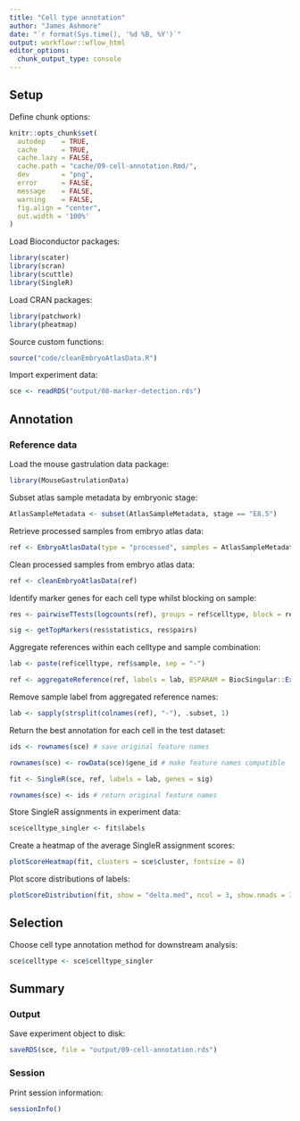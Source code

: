 ```yaml
---
title: "Cell type annotation"
author: "James Ashmore"
date: "`r format(Sys.time(), '%d %B, %Y')`"
output: workflowr::wflow_html
editor_options:
  chunk_output_type: console
---
```


## Setup

Define chunk options:

```r
knitr::opts_chunk$set(
  autodep    = TRUE,
  cache      = TRUE,
  cache.lazy = FALSE,
  cache.path = "cache/09-cell-annotation.Rmd/",
  dev        = "png",
  error      = FALSE,
  message    = FALSE,
  warning    = FALSE,
  fig.align = "center",
  out.width = '100%'
)
```

Load Bioconductor packages:

```r
library(scater)
library(scran)
library(scuttle)
library(SingleR)
```

Load CRAN packages:

```r
library(patchwork)
library(pheatmap)
```

Source custom functions:

```r
source("code/cleanEmbryoAtlasData.R")
```

Import experiment data:

```r
sce <- readRDS("output/08-marker-detection.rds")
```

## Annotation

### Reference data

Load the mouse gastrulation data package:

```r
library(MouseGastrulationData)
```

Subset atlas sample metadata by embryonic stage:

```r
AtlasSampleMetadata <- subset(AtlasSampleMetadata, stage == "E8.5")
```

Retrieve processed samples from embryo atlas data:

```r
ref <- EmbryoAtlasData(type = "processed", samples = AtlasSampleMetadata$sample)
```

Clean processed samples from embryo atlas data:

```r
ref <- cleanEmbryoAtlasData(ref)
```

Identify marker genes for each cell type whilst blocking on sample:

```r
res <- pairwiseTTests(logcounts(ref), groups = ref$celltype, block = ref$sample)

sig <- getTopMarkers(res$statistics, res$pairs)
```

Aggregate references within each celltype and sample combination:

```r
lab <- paste(ref$celltype, ref$sample, sep = "-")

ref <- aggregateReference(ref, labels = lab, BSPARAM = BiocSingular::ExactParam())
```

Remove sample label from aggregated reference names:

```r
lab <- sapply(strsplit(colnames(ref), "-"), .subset, 1)
```

Return the best annotation for each cell in the test dataset:

```r
ids <- rownames(sce) # save original feature names

rownames(sce) <- rowData(sce)$gene_id # make feature names compatible

fit <- SingleR(sce, ref, labels = lab, genes = sig)

rownames(sce) <- ids # return original feature names
```

Store SingleR assignments in experiment data:

```r
sce$celltype_singler <- fit$labels
```

Create a heatmap of the average SingleR assignment scores:

```r
plotScoreHeatmap(fit, clusters = sce$cluster, fontsize = 8)
```

Plot score distributions of labels:

```r
plotScoreDistribution(fit, show = "delta.med", ncol = 3, show.nmads = 3)
```

## Selection

Choose cell type annotation method for downstream analysis:

```r
sce$celltype <- sce$celltype_singler
```

## Summary

### Output

Save experiment object to disk:

```r
saveRDS(sce, file = "output/09-cell-annotation.rds")
```

### Session

Print session information:

```r
sessionInfo()
```

